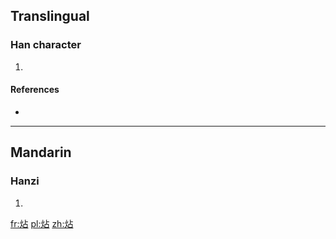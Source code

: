 ==Translingual==

===Han character===
{{Han char|rn=86|rad=火|as=05|sn=9|four=|canj=FYR}}

# {{defn|Han|sort=火05}}

====References====
* {{Han ref|kx=0669.040|dkj=18963|dj=1078.090|hdz=32195.060|uh=70B6|ud=28854}}

----

==Mandarin==

===Hanzi===
{{cmn-hanzi|pin=[[hān]] ([[han1]])|wg=han<sup>1</sup>}}

# {{defn|lang=cmn|sort=火05}}

[[fr:炶]]
[[pl:炶]]
[[zh:炶]]